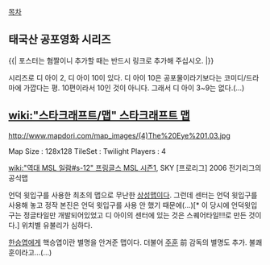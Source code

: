 [[목차]]
== 태국산 공포영화 시리즈 ==
{{| 포스터는 혐짤이니 추가할 때는 반드시 링크로 추가해 주십시오. |}}

시리즈로 디 아이 2, 디 아이 10이 있다. 디 아이 10은 공포물이라기보다는 코미디/드라마에 가깝다는 평. 10편이라서 10인 것이 아니다. 그래서 디 아이 3~9는 없다.(…)

== [[wiki:"스타크래프트/맵" 스타크래프트 맵]] ==
http://www.mapdori.com/map_images/(4)The%20Eye%201.03.jpg

Map Size : 128x128
TileSet : Twilight
Players : 4

[[wiki:"역대 MSL 일람#s-12" 프링글스 MSL 시즌1]], SKY [프로리그] 2006 전기리그의 공식맵

언덕 윗입구를 사용한 최초의 맵으로 무난한 [[상성맵]]이다. 그런데 센터는 언덕 윗입구를 사용해 놓고 정작 본진은 언덕 윗입구를 사용 안 했기 때문에(...)[* 이 당시에 언덕윗입구는 정글타일만 개발되어있었고 디 아이의 센터에 있는 것은 스퀘어타일!!!로 만든 것이다.] 위치별 유불리가 심하다.

[[한승엽]]에게 핵승엽이란 별명을 안겨준 맵이다. 더불어 [[주훈]] 前 감독의 별명도 추가. 불쾌훈이라고...(...)
